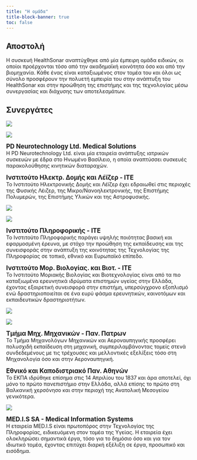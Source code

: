```yaml
---
title: "Η ομάδα"
title-block-banner: true
toc: false
---
```


## Αποστολή

Η συσκευή HealthSonar αναπτύχθηκε από μία έμπειρη ομάδα ειδικών, οι οποίοι προέρχονται τόσο από την ακαδημαϊκή κοινότητα όσο και από την βιομηχανία.
Κάθε ένας είναι καταξιωμένος στον τομέα του και όλοι ως σύνολο προσφέρουν την πολυετή εμπειρία του στην ανάπτυξη του HealthSonar και στην προώθηση της επιστήμης και της τεχνολογίας μέσω συνεργασίας και διάχυσης των αποτελεσμάτων.

## Συνεργάτες

:::::{.grid}

::: {.g-col-12 .g-col-md-6}
<div class="card-body">
![](assets/images/consortium/pdn_logo.png){fig-alt="PDN"}
</div>
:::

::: {.g-col-12 .g-col-md-6}
![](assets/images/consortium/forth_electronics_logo.png){fig-alt="FORTH Electronics"}
:::

::: {.g-col-12 .g-col-md-6}
<big><b>PD Neurotechnology Ltd. Medical Solutions</b></big><br>
Η PD Neurotechnology Ltd. είναι μία εταιρεία ανάπτυξης ιατρικών συσκευών με έδρα στο Ηνωμένο Βασίλειο, η οποία αναπτύσσει συσκευές παρακολούθησης κινητικών διαταραχών.
:::

::: {.g-col-12 .g-col-md-6}
<big><b>Ινστιτούτο Ηλεκτρ. Δομής και Λέϊζερ - ITE</b></big><br>
Το Ινστιτούτο Ηλεκτρονικής Δομής και Λέϊζερ έχει εδραιωθεί στις περιοχές της Φυσικής Λέιζερ, της Μικρο/Νανοηλεκτρονικής, της Επιστήμης Πολυμερών, της Επιστήμης Υλικών και της Αστροφυσικής.
:::

::: {.g-col-12 .g-col-md-6}
![](assets/images/consortium/forth_computer_logo.png){fig-alt="FORTH Computer"}
:::

::: {.g-col-12 .g-col-md-6}
![](assets/images/consortium/forth_biology_logo.png){fig-alt="FORTH Biology"}
:::

::: {.g-col-12 .g-col-md-6}
<big><b>Ινστιτούτο Πληροφορικής - ΙΤΕ</b></big><br>
Το Ινστιτούτο Πληροφορικής παράγει υψηλής ποιότητας βασική και εφαρμοσμένη έρευνα, με στόχο την προώθηση της εκπαίδευσης και της συνεισφοράς στην ανάπτυξη της κοινότητας της Τεχνολογίας της Πληροφορίας σε τοπικό, εθνικό και Ευρωπαϊκό επίπεδο.
:::

::: {.g-col-12 .g-col-md-6}
<big><b>Ινστιτούτο Μορ. Βιολογίας. και Βιοτ. - ΙΤΕ</b></big><br>
Το Ινστιτούτο Μοριακής Βιολογίας και Βιοτεχνολογίας είναι από τα πιο καταξιωμένα ερευνητικά ιδρύματα επιστημών υγείας στην Ελλάδα, έχοντας εξαιρετική συνεισφορά στην επιστήμη, υπερσύγχρονο εξοπλισμό ενώ δραστηριοποιείται σε ένα ευρύ φάσμα ερευνητικών, καινοτόμων και εκπαιδευτικών δραστηριοτήτων.
:::

::: {.g-col-12 .g-col-md-6}
![](assets/images/consortium/upatras_mechanical_logo.png){fig-alt="UPATRAS MEAD"}
:::

::: {.g-col-12 .g-col-md-6}
![](assets/images/consortium/kapodistrian_university_logo.png){fig-alt="Kapodistrian"}
:::

::: {.g-col-12 .g-col-md-6}
<big><b>Τμήμα Μηχ. Μηχανικών - Παν. Πατρων</b></big><br>
Το Τμήμα Μηχανολόγων Μηχανικών και Αεροναυπηγικής προσφέρει πολυσχιδή εκπαίδευση στη μηχανική, συμπεριλαμβάνοντας τομείς στενά συνδεδεμένους με τις τρέχουσες και μελλοντικές εξελίξεις τόσο στη Μηχανολογία όσο και στην Αεροναυπηγική.
:::

::: {.g-col-12 .g-col-md-6}
<big><b>Εθνικό και Καποδιστριακό Παν. Αθηνών</b></big><br>
Το ΕΚΠΑ ιδρύθηκε επίσημα στις 14 Απριλίου του 1837 και άρα αποτελεί, όχι μόνο το πρώτο πανεπιστήμιο στην Ελλάδα, αλλά επίσης το πρώτο στη Βαλκανική χερσόνησο και στην περιοχή της Ανατολική Μεσογείου γενικότερα.
:::

::: {.g-col-12 .g-col-md-6}
![](assets/images/consortium/medis_logo.png){fig-alt="Medis"}

<big><b>MED.I.S SA - Medical Information Systems</b></big><br>
Η εταιρεία MED.I.S είναι πρωτοπόρος στην Τεχνολογίας της Πληροφορίας, ειδικευόμενη στον τομέα της Υγείας.
Η εταιρεία έχει ολοκληρώσει σημαντικά έργα, τόσο για το δημόσιο όσο και για τον ιδιωτικό τομέα, έχοντας επιτύχει διαρκή εξέλιξη σε έργα, προσωπικό και εισόδημα.
:::

:::::